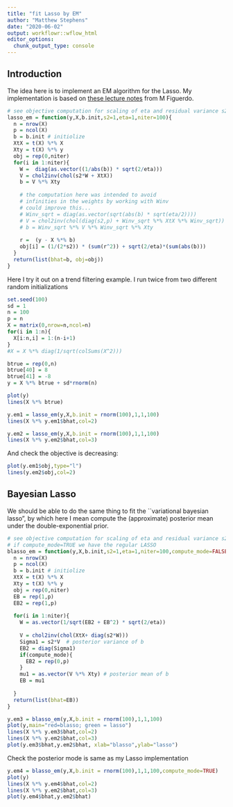 ```yaml
---
title: "fit Lasso by EM"
author: "Matthew Stephens"
date: "2020-06-02"
output: workflowr::wflow_html
editor_options:
  chunk_output_type: console
---
```


## Introduction

The idea here is to implement an EM algorithm for the Lasso.
My implementation is based on [these lecture notes](http://citeseerx.ist.psu.edu/viewdoc/summary?doi=10.1.1.330.69) from M Figuerdo.


```r
# see objective computation for scaling of eta and residual variance s2
lasso_em = function(y,X,b.init,s2=1,eta=1,niter=100){
  n = nrow(X)
  p = ncol(X)
  b = b.init # initiolize
  XtX = t(X) %*% X
  Xty = t(X) %*% y
  obj = rep(0,niter)
  for(i in 1:niter){
    W =  diag(as.vector((1/abs(b)) * sqrt(2/eta)))
    V = chol2inv(chol(s2*W + XtX))
    b = V %*% Xty
    
    # the computation here was intended to avoid 
    # infinities in the weights by working with Winv
    # could improve this...
    # Winv_sqrt = diag(as.vector(sqrt(abs(b) * sqrt(eta/2))))
    # V = chol2inv(chol(diag(s2,p) + Winv_sqrt %*% XtX %*% Winv_sqrt))
    # b = Winv_sqrt %*% V %*% Winv_sqrt %*% Xty
    
    r =  (y - X %*% b)
    obj[i] = (1/(2*s2)) * (sum(r^2)) + sqrt(2/eta)*(sum(abs(b)))
  }
  return(list(bhat=b, obj=obj))
}
```

Here I try it out on a trend filtering example. I run twice from two different random
initializations

```r
set.seed(100)
sd = 1
n = 100
p = n
X = matrix(0,nrow=n,ncol=n)
for(i in 1:n){
  X[i:n,i] = 1:(n-i+1)
}
#X = X %*% diag(1/sqrt(colSums(X^2)))

btrue = rep(0,n)
btrue[40] = 8
btrue[41] = -8
y = X %*% btrue + sd*rnorm(n)

plot(y)
lines(X %*% btrue)

y.em1 = lasso_em(y,X,b.init = rnorm(100),1,1,100)
lines(X %*% y.em1$bhat,col=2)

y.em2 = lasso_em(y,X,b.init = rnorm(100),1,1,100)
lines(X %*% y.em2$bhat,col=3)


```

And check the objective is decreasing:
```r
plot(y.em1$obj,type="l")
lines(y.em2$obj,col=2)
```


## Bayesian Lasso

We should be able to do the same thing to fit the ``variational bayesian lasso", by which here I mean compute the (approximate) posterior mean under the double-exponential prior.

```r
# see objective computation for scaling of eta and residual variance s2
# if compute_mode=TRUE we have the regular LASSO
blasso_em = function(y,X,b.init,s2=1,eta=1,niter=100,compute_mode=FALSE){
  n = nrow(X)
  p = ncol(X)
  b = b.init # initiolize
  XtX = t(X) %*% X
  Xty = t(X) %*% y
  obj = rep(0,niter)
  EB = rep(1,p)
  EB2 = rep(1,p)
  
  for(i in 1:niter){
    W = as.vector(1/sqrt(EB2 + EB^2) * sqrt(2/eta))
     
    V = chol2inv(chol(XtX+ diag(s2*W))) 
    Sigma1 = s2*V  # posterior variance of b
    EB2 = diag(Sigma1)
    if(compute_mode){
      EB2 = rep(0,p)
    }
    mu1 = as.vector(V %*% Xty) # posterior mean of b
    EB = mu1
    
  }
  return(list(bhat=EB))
}
```

```r
y.em3 = blasso_em(y,X,b.init = rnorm(100),1,1,100)
plot(y,main="red=blasso; green = lasso")
lines(X %*% y.em3$bhat,col=2)
lines(X %*% y.em2$bhat,col=3)
plot(y.em3$bhat,y.em2$bhat, xlab="blasso",ylab="lasso")
```

Check the posterior mode is same as my Lasso implementation 
```r
y.em4 = blasso_em(y,X,b.init = rnorm(100),1,1,100,compute_mode=TRUE)
plot(y)
lines(X %*% y.em4$bhat,col=2)
lines(X %*% y.em2$bhat,col=3)
plot(y.em4$bhat,y.em2$bhat)
```

